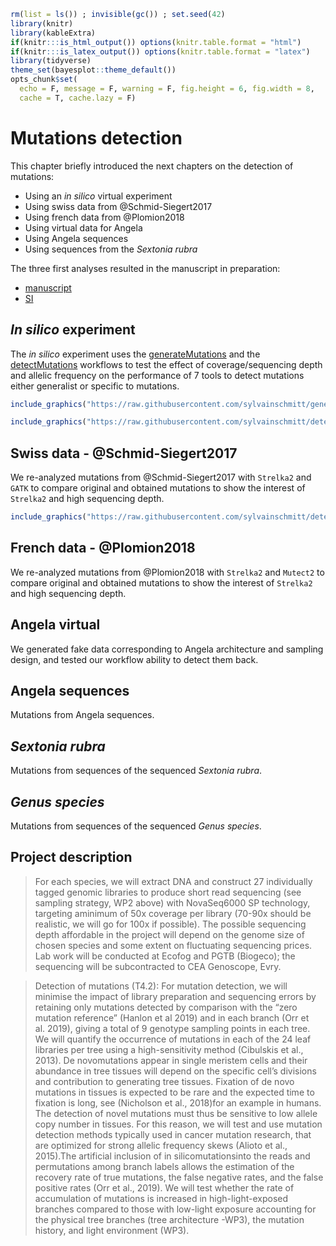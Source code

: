 ```r
rm(list = ls()) ; invisible(gc()) ; set.seed(42)
library(knitr)
library(kableExtra)
if(knitr:::is_html_output()) options(knitr.table.format = "html") 
if(knitr:::is_latex_output()) options(knitr.table.format = "latex") 
library(tidyverse)
theme_set(bayesplot::theme_default())
opts_chunk$set(
  echo = F, message = F, warning = F, fig.height = 6, fig.width = 8,
  cache = T, cache.lazy = F)
```


# Mutations detection

This chapter briefly introduced the next chapters on the detection of mutations:

* Using an *in silico* virtual experiment
* Using swiss data from @Schmid-Siegert2017
* Using french data from @Plomion2018
* Using virtual data for Angela
* Using Angela sequences
* Using sequences from the *Sextonia rubra*

The three first analyses resulted in the manuscript in preparation:

* [manuscript](https://drive.google.com/file/d/1wKsOdGNDb1m1tBbbdIJYAinK1Ekrbs6p/view?usp=sharing)
* [SI](https://drive.google.com/file/d/13GgYO3wpa1iEgP-iwz11W6GGxBKLDFEe/view?usp=sharing)

## *In silico* experiment

The *in silico* experiment uses the [generateMutations](https://github.com/sylvainschmitt/generateMutations) and the [detectMutations](https://github.com/sylvainschmitt/detectMutations) workflows to test the effect of coverage/sequencing depth and allelic frequency on the performance of 7 tools to detect mutations either generalist or specific to mutations.

```r
include_graphics("https://raw.githubusercontent.com/sylvainschmitt/generateMutations/main/dag/dag.minimal.svg")
```

```r
include_graphics("https://raw.githubusercontent.com/sylvainschmitt/detectMutations/main/dag/dag.svg")
```

## Swiss data - @Schmid-Siegert2017

We re-analyzed mutations from @Schmid-Siegert2017 with `Strelka2` and  `GATK` to compare original and obtained mutations to show the interest of `Strelka2` and high sequencing depth.

```r
include_graphics("https://raw.githubusercontent.com/sylvainschmitt/detectMutations/swiss/dag/dag.minimal.svg")
```

## French data - @Plomion2018

We re-analyzed mutations from @Plomion2018 with `Strelka2` and  `Mutect2` to compare original and obtained mutations to show the interest of `Strelka2` and high sequencing depth.

## Angela virtual

We generated fake data corresponding to Angela architecture and sampling design, and tested our workflow ability to detect them back.

## Angela sequences

Mutations from Angela sequences.

## *Sextonia rubra*

Mutations from sequences of the sequenced *Sextonia rubra*.

## *Genus species*

Mutations from sequences of the sequenced *Genus species*.

## Project description

> For each species, we will extract DNA and construct 27 individually tagged genomic libraries to produce short read sequencing (see sampling strategy, WP2 above) with NovaSeq6000 SP technology, targeting aminimum  of  50x  coverage  per  library  (70-90x  should  be  realistic,  we  will  go  for  100x  if  possible).  The possible sequencing depth affordable in the project will depend on the genome size of chosen species and  some  extent  on  fluctuating  sequencing  prices.  Lab  work  will  be  conducted  at  Ecofog  and  PGTB (Biogeco); the sequencing will be subcontracted to CEA Genoscope, Evry.

> Detection of mutations (T4.2): For mutation detection, we will  minimise the impact of library preparation and  sequencing  errors  by  retaining  only  mutations  detected  by  comparison  with  the “zero  mutation reference” (Hanlon et al 2019) and in each branch (Orr et al. 2019), giving a total of 9 genotype sampling points in each tree. We will quantify the occurrence of mutations in each of the 24 leaf libraries per tree using a high-sensitivity method (Cibulskis et al., 2013). De novomutations appear in single meristem cells and  their  abundance  in  tree  tissues  will  depend  on  the  specific  cell’s  divisions  and  contribution  to generating tree tissues. Fixation of de novo mutations in tissues is expected to be rare and the expected time  to  fixation  is  long,  see (Nicholson  et  al.,  2018)for  an  example  in  humans.  The  detection  of  novel mutations must thus be sensitive to low allele copy number in tissues. For this reason, we will test and use mutation detection methods typically used in cancer mutation research, that are optimized for strong allelic frequency skews (Alioto et al., 2015).The artificial inclusion of in silicomutationsinto the reads and permutations among branch labels allows the estimation of the recovery rate of true mutations, the false negative rates, and the false positive rates (Orr et al., 2019). We will test whether the rate of accumulation of  mutations  is  increased  in  high-light-exposed  branches  compared  to  those  with  low-light  exposure accounting  for  the  physical  tree  branches  (tree  architecture -WP3),  the  mutation  history,  and  light environment (WP3).
